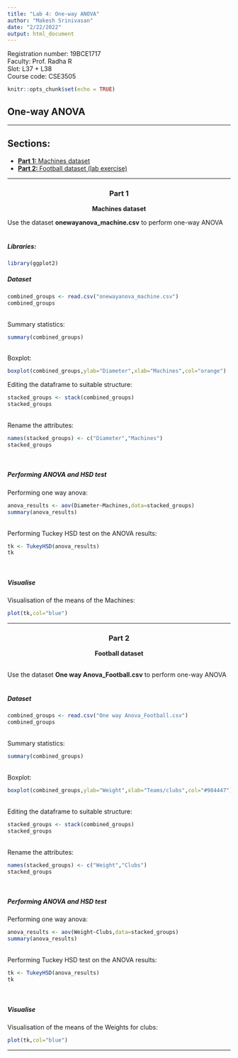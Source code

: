 ```yaml
---
title: "Lab 4: One-way ANOVA"
author: "Makesh Srinivasan"
date: "2/22/2022"
output: html_document
---
```


Registration number: 19BCE1717<br>
Faculty: Prof. Radha R<br>
Slot: L37 + L38<br>
Course code: CSE3505 <br>

```r
knitr::opts_chunk$set(echo = TRUE)
```

## One-way ANOVA

***

## Sections:
* <a href="#part1"><strong>Part 1: </strong>Machines dataset</a>
* <a href="#part2"><strong>Part 2: </strong>Football dataset (lab exercise)</a>

***
<center><h3 id="part1">Part 1</h3></center>
<center><strong>Machines dataset</strong><br></center>
Use the dataset <strong>onewayanova_machine.csv</strong> to perform one-way ANOVA
<br>
<br>

##### Libraries:
```r
library(ggplot2)
```

##### Dataset
```r
combined_groups <- read.csv("onewayanova_machine.csv")
combined_groups
```
<br>
Summary statistics:
```r
summary(combined_groups)
```
<br>
Boxplot:
```r
boxplot(combined_groups,ylab="Diameter",xlab="Machines",col="orange")
```

Editing the dataframe to suitable structure:
```r
stacked_groups <- stack(combined_groups)
stacked_groups
```
<br>
Rename the attributes:
```r
names(stacked_groups) <- c("Diameter","Machines")
stacked_groups
```
<br>

##### Performing ANOVA and HSD test

Performing one way anova:
```r
anova_results <- aov(Diameter~Machines,data=stacked_groups)
summary(anova_results)
```
<br>
Performing Tuckey HSD test on the ANOVA results:
```r
tk <- TukeyHSD(anova_results)
tk
```
<br>

##### Visualise

Visualisation of the means of the Machines:
```r
plot(tk,col="blue")
```

***
<center><h3 id="part2">Part 2</h3></center>
<center><strong>Football dataset</strong></center>
<br>
Use the dataset <strong>One way Anova_Football.csv</strong> to perform one-way ANOVA
<br>
<br>

##### Dataset
```r
combined_groups <- read.csv("One way Anova_Football.csv")
combined_groups
```

<br>
Summary statistics:
```r
summary(combined_groups)
```
<br>
Boxplot:
```r
boxplot(combined_groups,ylab="Weight",xlab="Teams/clubs",col="#984447")
```
<br>
Editing the dataframe to suitable structure:
```r
stacked_groups <- stack(combined_groups)
stacked_groups
```
<br>
Rename the attributes:
```r
names(stacked_groups) <- c("Weight","Clubs")
stacked_groups
```

<br>

##### Performing ANOVA and HSD test

Performing one way anova:
```r
anova_results <- aov(Weight~Clubs,data=stacked_groups)
summary(anova_results)
```
<br>
Performing Tuckey HSD test on the ANOVA results:
```r
tk <- TukeyHSD(anova_results)
tk
```
<br>

##### Visualise

Visualisation of the means of the Weights for clubs:
```r
plot(tk,col="blue")
```

***

